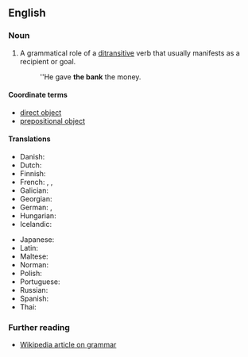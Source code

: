 {{also|indirect-object}}
==English==
{{wikipedia}}

===Noun===
{{en-noun}}

# {{lb|en|grammar}} A grammatical role of a [[ditransitive]] verb that usually manifests as a recipient or goal.
#: ''He gave '''the bank''' the money.

====Coordinate terms====
* [[direct object]]
* [[prepositional object]]

====Translations====
{{trans-top|grammatical term}}
* Danish: {{t|da|hensynsled|n}}
* Dutch: {{t+|nl|meewerkend voorwerp|n}}
* Finnish: {{t|fi|epäsuora objekti}}
* French: {{t|fr|complément d'objet indirect|m}}, {{t|fr|C.O.I.|m}}, {{t+|fr|objet indirect}}
* Galician: {{t|gl|obxecto indirecto|m}}
* Georgian: {{t|ka|ირიბი ობიექტი}}
* German: {{t+|de|Dativobjekt|n}}, {{t+|de|indirektes Objekt|n}}
* Hungarian: {{t+|hu|részeshatározó}}
* Icelandic: {{t|is|óbeint andlag|n}}
{{trans-mid}}
* Japanese: {{t|ja|間接目的語|tr=かくせつもくてきご, kansetsu mokutekigo|sc=Jpan}}
* Latin: {{t|la|res obliqua|f}}
* Maltese: {{t|mt|oġġett indirett|m}}
* Norman: {{t|nrf|objet îndirect|m}}
* Polish: {{t|pl|dopełnienie dalsze|n}}
* Portuguese: {{t+|pt|objeto indireto|m}}
* Russian: {{t|ru|ко́свенное дополне́ние|n}}
* Spanish: {{t|es|complemento indirecto|m}}
* Thai: {{t|th|กรรมรอง}}
{{trans-bottom}}

===Further reading===
* [[w:grammar|Wikipedia article on grammar]]